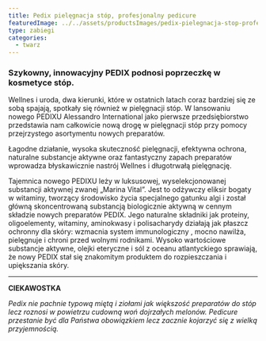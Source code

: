 ```yaml
---
title: Pedix pielęgnacja stóp, profesjonalny pedicure
featuredImage: ../../assets/productsImages/pedix-pielegnacja-stop-profesjonalny-pedicure.png
type: zabiegi
categories:
  - twarz
---
```


### Szykowny, innowacyjny PEDIX podnosi poprzeczkę w kosmetyce stóp.

Wellnes i uroda, dwa kierunki, które w ostatnich latach coraz bardziej się ze sobą spajają, spotkały się również w pielęgnacji stóp. W lansowaniu nowego PEDIXU Alessandro International jako pierwsze przedsiębiorstwo przedstawia nam całkowicie nową drogę w pielęgnacji stóp przy pomocy przejrzystego asortymentu nowych preparatów.

Łagodne działanie, wysoka skuteczność pielęgnacji, efektywna ochrona, naturalne substancje aktywne oraz fantastyczny zapach preparatów wprowadza błyskawicznie nastrój Wellnes i długotrwałą pielęgnację.

Tajemnica nowego PEDIXU leży w luksusowej, wyselekcjonowanej substancji aktywnej zwanej „Marina Vital”. Jest to odżywczy eliksir bogaty w witaminy, tworzący środowisko życia specjalnego gatunku algi i został główną skoncentrowaną substancją biologicznie aktywną w cennym składzie nowych preparatów PEDIX. Jego naturalne składniki jak proteiny, oligoelementy, witaminy, aminokwasy i polisacharydy działają jak płaszcz ochronny dla skóry: wzmacnia system immunologiczny , mocno nawilża, pielęgnuje i chroni przed wolnymi rodnikami. Wysoko wartościowe substancje aktywne, olejki eteryczne i sól z oceanu atlantyckiego sprawiają, że nowy PEDIX stał się znakomitym produktem do rozpieszczania i upiększania skóry.

---

**CIEKAWOSTKA**

_Pedix nie pachnie typową miętą i ziołami jak większość preparatów do stóp lecz roznosi w powietrzu cudowną woń dojrzałych melonów. Pedicure przestanie być dla Państwa obowiązkiem lecz zacznie kojarzyć się z wielką przyjemnością._
